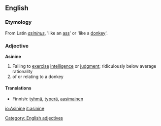 ==English==

===Etymology===
From Latin ''[[asininus]]'', 'like an [[ass]]' or 'like a [[donkey]]'.

===Adjective===
'''Asinine''' 
# Failing to [[exercise]] [[intelligence]] or [[judgment]]; ridiculously below average rationality
# of or relating to a donkey
====Translations====
*Finnish: [[tyhmä]], [[typerä]], [[aasimainen]]

[[Category: English adjectives]]

[[io:Asinine]]
[[it:asinine]]